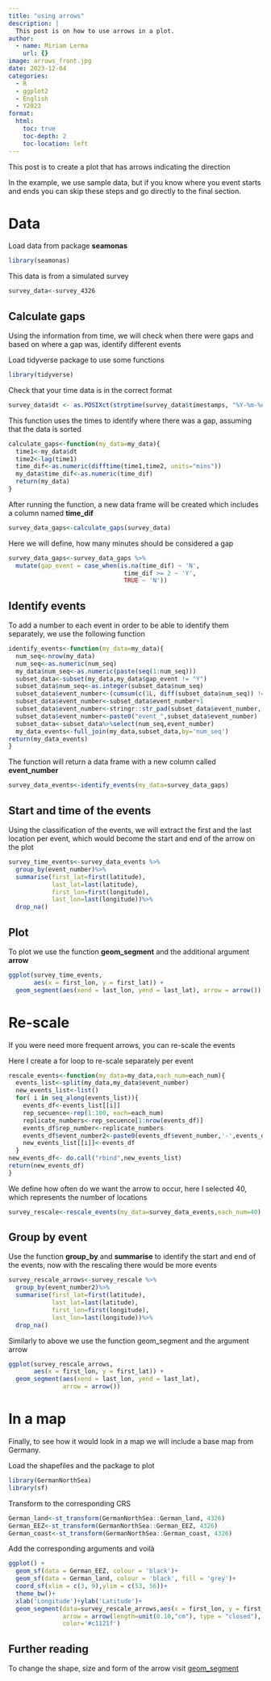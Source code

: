 ```yaml
---
title: "using arrows"
description: |
  This post is on how to use arrows in a plot.
author:
  - name: Miriam Lerma
    url: {}
image: arrows_front.jpg
date: 2023-12-04
categories:
  - R
  - ggplot2
  - English
  - Y2023
format:
  html:
    toc: true
    toc-depth: 2
    toc-location: left
---
```



This post is to create a plot that has arrows indicating the direction

In the example, we use sample data, but if you know where you event starts and ends you can skip these steps and go directly to the final section.


# Data

Load data from package **seamonas**

```r
library(seamonas)
```

This data is from a simulated survey

```r
survey_data<-survey_4326
```


## Calculate gaps

Using the information from time, we will check when there were gaps and based on where a gap was, identify different events

Load tidyverse package to use some functions

```r
library(tidyverse)
```

Check that your time data is in the correct format

```r
survey_data$dt <- as.POSIXct(strptime(survey_data$timestamps, "%Y-%m-%d %H:%M:%S"))
```

This function uses the times to identify where there was a gap, assuming that the data is sorted

```r
calculate_gaps<-function(my_data=my_data){
  time1<-my_data$dt
  time2<-lag(time1)
  time_dif<-as.numeric(difftime(time1,time2, units="mins"))
  my_data$time_dif<-as.numeric(time_dif)
  return(my_data)
}
```

After running the function, a new data frame will be created which includes a column named **time_dif**

```r
survey_data_gaps<-calculate_gaps(survey_data)
```

Here we will define, how many minutes should be considered a gap

```r
survey_data_gaps<-survey_data_gaps %>%
  mutate(gap_event = case_when(is.na(time_dif) ~ 'N',
                                time_dif >= 2 ~ 'Y',
                                TRUE ~ 'N'))
```


## Identify events

To add a number to each event in order to be able to identify them separately, we use the following function

```r
identify_events<-function(my_data=my_data){
  num_seq<-nrow(my_data)
  num_seq<-as.numeric(num_seq)
  my_data$num_seq<-as.numeric(paste(seq(1:num_seq)))
  subset_data<-subset(my_data,my_data$gap_event != "Y")
  subset_data$num_seq<-as.integer(subset_data$num_seq)
  subset_data$event_number<-(cumsum(c(1L, diff(subset_data$num_seq)) != 1L))
  subset_data$event_number<-subset_data$event_number+1
  subset_data$event_number<-stringr::str_pad(subset_data$event_number, 3, pad = "0")
  subset_data$event_number<-paste0("event_",subset_data$event_number)
  subset_data<-subset_data%>%select(num_seq,event_number)
  my_data_events<-full_join(my_data,subset_data,by='num_seq')
return(my_data_events)
}
```

The function will return a data frame with a new column called **event_number**

```r
survey_data_events<-identify_events(my_data=survey_data_gaps)
```

## Start and time of the events

Using the classification of the events, we will extract the first and the last location per event, which would become the start and end of the arrow on the plot

```r
survey_time_events<-survey_data_events %>%
  group_by(event_number)%>%
  summarise(first_lat=first(latitude),
            last_lat=last(latitude),
            first_lon=first(longitude),
            last_lon=last(longitude))%>%
  drop_na()
```

## Plot

To plot we use the function **geom_segment** and the additional argument **arrow**

```r
ggplot(survey_time_events,
       aes(x = first_lon, y = first_lat)) +
  geom_segment(aes(xend = last_lon, yend = last_lat), arrow = arrow())
```


# Re-scale

If you were need more frequent arrows, you can re-scale the events

Here I create a for loop to re-scale separately per event

```r
rescale_events<-function(my_data=my_data,each_num=each_num){
  events_list<-split(my_data,my_data$event_number)
  new_events_list<-list()
  for( i in seq_along(events_list)){
    events_df<-events_list[[i]]
    rep_secuence<-rep(1:100, each=each_num)
    replicate_numbers<-rep_secuence[1:nrow(events_df)]
    events_df$rep_number<-replicate_numbers
    events_df$event_number2<-paste0(events_df$event_number,'-',events_df$rep_number)
    new_events_list[[i]]<-events_df
  }
new_events_df<- do.call("rbind",new_events_list)
return(new_events_df)
}
```

We define how often do we want the arrow to occur, here I selected 40, which represents the number of locations

```r
survey_rescale<-rescale_events(my_data=survey_data_events,each_num=40)
```

## Group by event

Use the function **group_by** and **summarise** to identify the start and end of the events, now with the rescaling there would be more events

```r
survey_rescale_arrows<-survey_rescale %>%
  group_by(event_number2)%>%
  summarise(first_lat=first(latitude),
            last_lat=last(latitude),
            first_lon=first(longitude),
            last_lon=last(longitude))%>%
  drop_na()
```

Similarly to above we use the function geom_segment and the argument arrow

```r
ggplot(survey_rescale_arrows,
       aes(x = first_lon, y = first_lat)) +
  geom_segment(aes(xend = last_lon, yend = last_lat), 
               arrow = arrow())
```


# In a map

Finally, to see how it would look in a map we will include a base map from Germany.

Load the shapefiles and the package to plot

```r
library(GermanNorthSea)
library(sf)
```

Transform to the corresponding CRS

```r
German_land<-st_transform(GermanNorthSea::German_land, 4326)
German_EEZ<-st_transform(GermanNorthSea::German_EEZ, 4326)
German_coast<-st_transform(GermanNorthSea::German_coast, 4326)
```

Add the corresponding arguments and voilà

```r
ggplot() + 
  geom_sf(data = German_EEZ, colour = 'black')+
  geom_sf(data = German_land, colour = 'black', fill = 'grey')+ 
  coord_sf(xlim = c(3, 9),ylim = c(53, 56))+
  theme_bw()+
  xlab('Longitude')+ylab('Latitude')+  
  geom_segment(data=survey_rescale_arrows,aes(x = first_lon, y = first_lat,xend = last_lon, yend = last_lat), 
               arrow = arrow(length=unit(0.10,"cm"), type = "closed"),
               color='#c1121f')
```

## Further reading

To change the shape, size and form of the arrow visit [geom_segment](https://ggplot2.tidyverse.org/reference/geom_segment.html)



